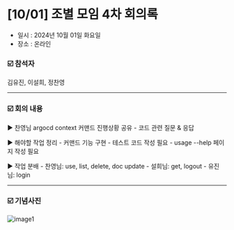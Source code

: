 # [10/01] 조별 모임 4차 회의록

- 일시 : 2024년 10월 01일 화요일
- 장소 : 온라인

### ☑️ 참석자

김유진, 이설희, 정찬영

---

### ☑️ 회의 내용

▶️ 찬영님 argocd context 커맨드 진행상황 공유 - 코드 관련 질문 & 응답

▶️ 해야할 작업 정리 - 커맨드 기능 구현 - 테스트 코드 작성 필요 - usage --help 페이지 작성 필요

▶️ 작업 분배 - 찬영님: use, list, delete, doc update - 설희님: get, logout - 유진님: login

---

### ☑️ 기념사진

![image1](./images/241001_1.jpeg)
